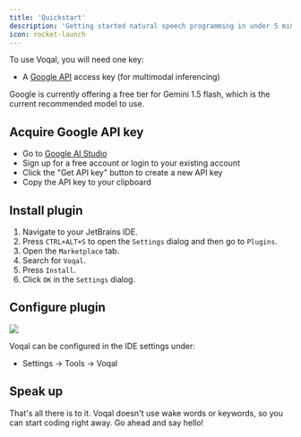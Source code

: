 ```yaml
---
title: 'Quickstart'
description: 'Getting started natural speech programming in under 5 minutes'
icon: rocket-launch
---
```


To use Voqal, you will need one key:
 -  A [Google API](https://ai.google.dev/pricing) access key (for multimodal inferencing)

Google is currently offering a free tier for Gemini 1.5 flash, which is the current recommended model to use.

## Acquire Google API key

- Go to [Google AI Studio](https://ai.google.dev/pricing)
- Sign up for a free account or login to your existing account
- Click the "Get API key" button to create a new API key
- Copy the API key to your clipboard

## Install plugin

1. Navigate to your JetBrains IDE.
1. Press `CTRL+ALT+S` to open the `Settings` dialog and then go to `Plugins`.
1. Open the `Marketplace` tab.
1. Search for `Voqal`.
1. Press `Install`.
1. Click `OK` in the `Settings` dialog.

## Configure plugin

<img src="/images/configuration.png"/>

Voqal can be configured in the IDE settings under:
 - Settings -> Tools -> Voqal

## Speak up

That's all there is to it. Voqal doesn't use wake words or keywords, so you can start coding right away.
Go ahead and say hello!
